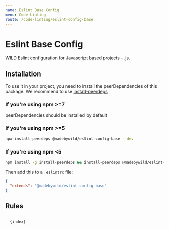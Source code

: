 ```yaml
---
name: Eslint Base Config
menu: Code Linting
route: /code-linting/eslint-config-base
---
```



# Eslint Base Config

WILD Eslint configuration for Javascript based projects - .js.

## Installation

To use it in your project, you need to install the peerDependencies of this package.
We recommend to use [install-peerdeps](https://www.npmjs.com/package/install-peerdeps)

### If you're using npm >=7
peerDependencies should be installed by default

### If you're using npm >=5
```bash
npx install-peerdeps @madebywild/eslint-config-base --dev
```

### If you're using npm <5
```bash
npm install -g install-peerdeps && install-peerdeps @madebywild/eslint-config-base --dev
```

Then add this to a `.eslintrc` file:

```json
{
  "extends": "@madebywild/eslint-config-base"
}
```

## Rules

<Code className="javascript">
  {index}
</Code>